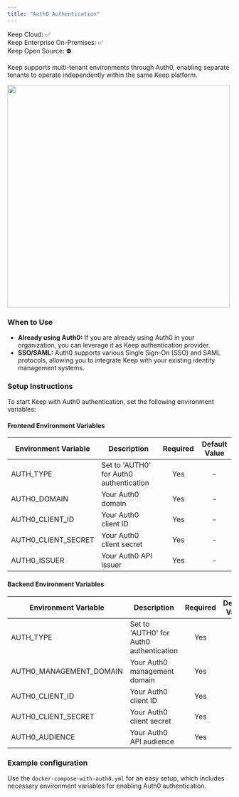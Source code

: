 ```yaml
---
title: "Auth0 Authentication"
---
```


<Tip>
Keep Cloud: ✅ <br/>
Keep Enterprise On-Premises: ✅ <br/>
Keep Open Source: ⛔️
</Tip>

Keep supports multi-tenant environments through Auth0, enabling separate tenants to operate independently within the same Keep platform.

<Frame>
  <img src="/images/auth0auth.png" width="500"/>
</Frame>

### When to Use

- **Already using Auth0:** If you are already using Auth0 in your organization, you can leverage it as Keep authentication provider.
- **SSO/SAML:** Auth0 supports various Single Sign-On (SSO) and SAML protocols, allowing you to integrate Keep with your existing identity management systems.

### Setup Instructions

To start Keep with Auth0 authentication, set the following environment variables:

#### Frontend Environment Variables

| Environment Variable | Description | Required | Default Value |
|--------------------|-----------|:--------:|:-------------:|
| AUTH_TYPE | Set to 'AUTH0' for Auth0 authentication | Yes | - |
| AUTH0_DOMAIN | Your Auth0 domain | Yes | - |
| AUTH0_CLIENT_ID | Your Auth0 client ID | Yes | - |
| AUTH0_CLIENT_SECRET | Your Auth0 client secret | Yes | - |
| AUTH0_ISSUER | Your Auth0 API issuer | Yes | - |

#### Backend Environment Variables

| Environment Variable | Description | Required | Default Value |
|--------------------|-----------|:--------:|:-------------:|
| AUTH_TYPE | Set to 'AUTH0' for Auth0 authentication | Yes | - |
| AUTH0_MANAGEMENT_DOMAIN | Your Auth0 management domain | Yes | - |
| AUTH0_CLIENT_ID | Your Auth0 client ID | Yes | - |
| AUTH0_CLIENT_SECRET | Your Auth0 client secret | Yes | - |
| AUTH0_AUDIENCE | Your Auth0 API audience | Yes | - |

### Example configuration

Use the `docker-compose-with-auth0.yml` for an easy setup, which includes necessary environment variables for enabling Auth0 authentication.

